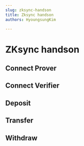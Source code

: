 ```yaml
---
slug: zksync-handson
title: Zksync handson
authors: HyoungsungKim

---
```


<!-- tags: [web3, dapp, ethereum, zksync] -->

<!--import {ConnectButton, Deposit, Transfer, Withdraw} from "./components/baseComponents.tsx" -->


# ZKsync handson

## Connect Prover
<ConnectButton display="Prover" className="button button--primary"/>

## Connect Verifier
<ConnectButton display="Verifier" className="button button--primary"/>
<!--truncate-->

## Deposit
<Deposit display="Deposit" className="button button--primary" />

## Transfer
<Transfer display="Transfer" className="button button--primary" />

## Withdraw
<Withdraw display="Withdraw" className="button button--primary" />
